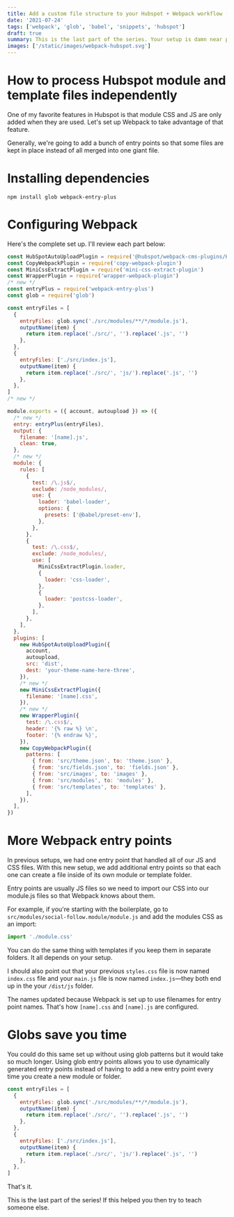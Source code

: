 ```yaml
---
title: Add a custom file structure to your Hubspot + Webpack workflow (last part)
date: '2021-07-24'
tags: ['webpack', 'glob', 'babel', 'snippets', 'hubspot']
draft: true
summary: This is the last part of the series. Your setup is damn near perfect after this.
images: ['/static/images/webpack-hubspot.svg']
---
```


# How to process Hubspot module and template files independently

One of my favorite features in Hubspot is that module CSS and JS are only added when they are used. Let's set up Webpack to take advantage of that feature.

Generally, we're going to add a bunch of entry points so that some files are kept in place instead of all merged into one giant file.

# Installing dependencies

```
npm install glob webpack-entry-plus
```

# Configuring Webpack

Here's the complete set up. I'll review each part below:

```js
const HubSpotAutoUploadPlugin = require('@hubspot/webpack-cms-plugins/HubSpotAutoUploadPlugin')
const CopyWebpackPlugin = require('copy-webpack-plugin')
const MiniCssExtractPlugin = require('mini-css-extract-plugin')
const WrapperPlugin = require('wrapper-webpack-plugin')
/* new */
const entryPlus = require('webpack-entry-plus')
const glob = require('glob')

const entryFiles = [
  {
    entryFiles: glob.sync('./src/modules/**/*/module.js'),
    outputName(item) {
      return item.replace('./src/', '').replace('.js', '')
    },
  },
  {
    entryFiles: ['./src/index.js'],
    outputName(item) {
      return item.replace('./src/', 'js/').replace('.js', '')
    },
  },
]
/* new */

module.exports = ({ account, autoupload }) => ({
  /* new */
  entry: entryPlus(entryFiles),
  output: {
    filename: '[name].js',
    clean: true,
  },
  /* new */
  module: {
    rules: [
      {
        test: /\.js$/,
        exclude: /node_modules/,
        use: {
          loader: 'babel-loader',
          options: {
            presets: ['@babel/preset-env'],
          },
        },
      },
      {
        test: /\.css$/,
        exclude: /node_modules/,
        use: [
          MiniCssExtractPlugin.loader,
          {
            loader: 'css-loader',
          },
          {
            loader: 'postcss-loader',
          },
        ],
      },
    ],
  },
  plugins: [
    new HubSpotAutoUploadPlugin({
      account,
      autoupload,
      src: 'dist',
      dest: 'your-theme-name-here-three',
    }),
    /* new */
    new MiniCssExtractPlugin({
      filename: '[name].css',
    }),
    /* new */
    new WrapperPlugin({
      test: /\.css$/,
      header: '{% raw %} \n',
      footer: '{% endraw %}',
    }),
    new CopyWebpackPlugin({
      patterns: [
        { from: 'src/theme.json', to: 'theme.json' },
        { from: 'src/fields.json', to: 'fields.json' },
        { from: 'src/images', to: 'images' },
        { from: 'src/modules', to: 'modules' },
        { from: 'src/templates', to: 'templates' },
      ],
    }),
  ],
})
```

# More Webpack entry points

In previous setups, we had one entry point that handled all of our JS and CSS files. With this new setup, we add additional entry points so that each one can create a file inside of its own module or template folder.

Entry points are usually JS files so we need to import our CSS into our module.js files so that Webpack knows about them.

For example, if you're starting with the boilerplate, go to `src/modules/social-follow.module/module.js` and add the modules CSS as an import:

```js
import './module.css'
```

You can do the same thing with templates if you keep them in separate folders. It all depends on your setup.

I should also point out that your previous `styles.css` file is now named `index.css` file and your `main.js` file is now named `index.js`—they both end up in the your `/dist/js` folder.

The names updated because Webpack is set up to use filenames for entry point names. That's how `[name].css` and `[name].js` are configured.

# Globs save you time

You could do this same set up without using glob patterns but it would take so much longer. Using glob entry points allows you to use dynamically generated entry points instead of having to add a new entry point every time you create a new module or folder.

```js
const entryFiles = [
  {
    entryFiles: glob.sync('./src/modules/**/*/module.js'),
    outputName(item) {
      return item.replace('./src/', '').replace('.js', '')
    },
  },
  {
    entryFiles: ['./src/index.js'],
    outputName(item) {
      return item.replace('./src/', 'js/').replace('.js', '')
    },
  },
]
```

That's it.

This is the last part of the series! If this helped you then try to teach someone else.
